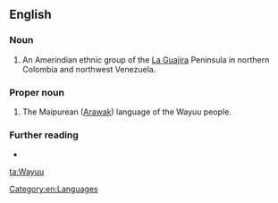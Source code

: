 ==English==
{{wikipedia}}

===Noun===
{{en-plural noun}}

# An Amerindian ethnic group of the [[La Guajira]] Peninsula in northern Colombia and northwest Venezuela.

===Proper noun===
{{en-proper noun}}

# The Maipurean ([[Arawak]]) language of the Wayuu people.

===Further reading===
* {{ethnologue|code=guc}}

[[Category:en:Languages]]

[[ta:Wayuu]]